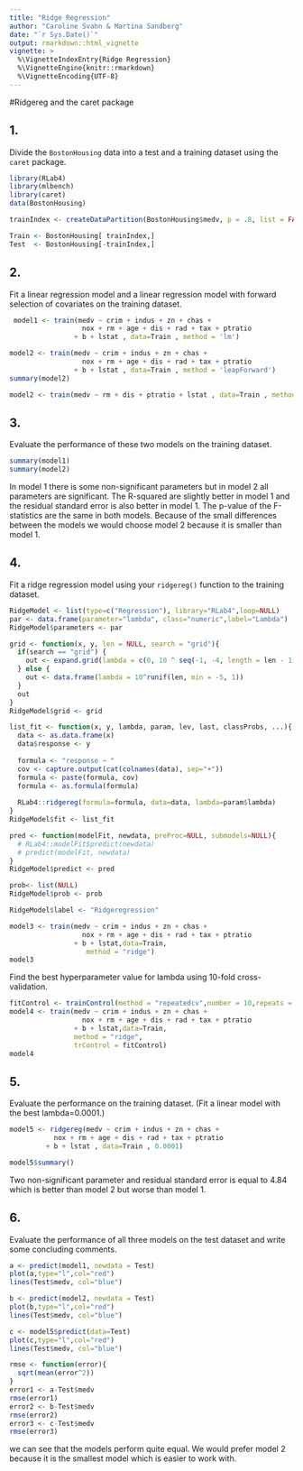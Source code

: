 ```yaml
---
title: "Ridge Regression"
author: "Caroline Svahn & Martina Sandberg"
date: "`r Sys.Date()`"
output: rmarkdown::html_vignette
vignette: >
  %\VignetteIndexEntry{Ridge Regression}
  %\VignetteEngine{knitr::rmarkdown}
  %\VignetteEncoding{UTF-8}
---
```


#Ridgereg and the caret package

## 1.
Divide the `BostonHousing` data into a test and a training dataset using the `caret` package.

```r
library(RLab4)
library(mlbench)
library(caret)
data(BostonHousing)

trainIndex <- createDataPartition(BostonHousing$medv, p = .8, list = FALSE,times = 1)

Train <- BostonHousing[ trainIndex,]
Test  <- BostonHousing[-trainIndex,]
```

## 2.
Fit a linear regression model and a linear regression model with forward selection of covariates on the training dataset.

```r
 model1 <- train(medv ~ crim + indus + zn + chas + 
                  nox + rm + age + dis + rad + tax + ptratio 
                + b + lstat , data=Train , method = 'lm')
```


```r
model2 <- train(medv ~ crim + indus + zn + chas + 
                  nox + rm + age + dis + rad + tax + ptratio 
                + b + lstat , data=Train , method = 'leapForward')
summary(model2)

model2 <- train(medv ~ rm + dis + ptratio + lstat , data=Train , method = 'lm')
```

## 3.
Evaluate the performance of these two models on the training dataset.
```r
summary(model1)
summary(model2)
```

In model 1 there is some non-significant parameters but in model 2 all parameters are significant. The R-squared  are slightly better in model 1 and the residual standard error is also better in model 1. The p-value of the F-statistics are the same in both models. Because of the small differences between the models we would choose model 2 because it is smaller than model 1.

## 4.
Fit a ridge regression model using your `ridgereg()` function to the training dataset.
```r
RidgeModel <- list(type=c("Regression"), library="RLab4",loop=NULL)
par <- data.frame(parameter="lambda", class="numeric",label="Lambda")
RidgeModel$parameters <- par

grid <- function(x, y, len = NULL, search = "grid"){
  if(search == "grid") {
    out <- expand.grid(lambda = c(0, 10 ^ seq(-1, -4, length = len - 1)))
  } else {
    out <- data.frame(lambda = 10^runif(len, min = -5, 1))
  }
  out
}
RidgeModel$grid <- grid

list_fit <- function(x, y, lambda, param, lev, last, classProbs, ...){
  data <- as.data.frame(x)
  data$response <- y
  
  formula <- "response ~ "
  cov <- capture.output(cat(colnames(data), sep="+"))
  formula <- paste(formula, cov)
  formula <- as.formula(formula)
  
  RLab4::ridgereg(formula=formula, data=data, lambda=param$lambda)
}
RidgeModel$fit <- list_fit

pred <- function(modelFit, newdata, preProc=NULL, submodels=NULL){
  # RLab4::modelFit$predict(newdata)
  # predict(modelFit, newdata)
}
RidgeModel$predict <- pred

prob<- list(NULL)
RidgeModel$prob <- prob

RidgeModel$label <- "Ridgeregression"
```

```r
model3 <- train(medv ~ crim + indus + zn + chas + 
                  nox + rm + age + dis + rad + tax + ptratio 
                + b + lstat,data=Train,
                   method = "ridge")
model3
```

Find the best hyperparameter value for lambda using 10-fold cross-validation.
```r
fitControl <- trainControl(method = "repeatedcv",number = 10,repeats = 10)
model4 <- train(medv ~ crim + indus + zn + chas + 
                  nox + rm + age + dis + rad + tax + ptratio 
                + b + lstat,data=Train,
                method = "ridge",
                trControl = fitControl)
model4
```


## 5.
Evaluate the performance on the training dataset. (Fit a linear model with the best lambda=0.0001.)
```r
model5 <- ridgereg(medv ~ crim + indus + zn + chas + 
           nox + rm + age + dis + rad + tax + ptratio 
         + b + lstat , data=Train , 0.0001)
```

```r
model5$summary()
```
Two non-significant parameter and residual standard error is equal to 4.84 which is better than model 2 but worse than model 1.

## 6. 
Evaluate the performance of all three models on the test dataset and write some concluding comments.
```r
a <- predict(model1, newdata = Test)
plot(a,type="l",col="red")
lines(Test$medv, col="blue")

b <- predict(model2, newdata = Test)
plot(b,type="l",col="red")
lines(Test$medv, col="blue")

c <- model5$predict(data=Test)
plot(c,type="l",col="red")
lines(Test$medv, col="blue")
```

```r
rmse <- function(error){
  sqrt(mean(error^2))
}
error1 <- a-Test$medv
rmse(error1)
error2 <- b-Test$medv
rmse(error2)
error3 <- c-Test$medv
rmse(error3)
```

we can see that the models perform quite equal. We would prefer model 2 because it is the smallest model which is easier to work with.